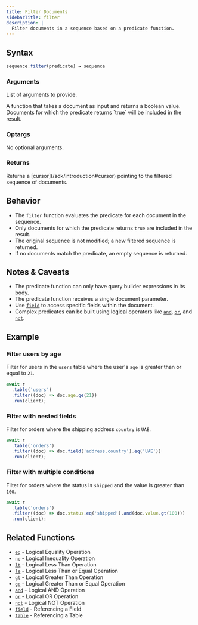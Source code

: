 ```yaml
---
title: Filter Documents
sidebarTitle: filter
description: |
  Filter documents in a sequence based on a predicate function.
---
```



## Syntax

<CodeGroup>

```ts TypeScript
sequence.filter(predicate) → sequence
```

</CodeGroup>

### Arguments

List of arguments to provide.

<ParamField body="predicate" type="function" required>
  A function that takes a document as input and returns a boolean value. Documents for which the
  predicate returns `true` will be included in the result.
</ParamField>

### Optargs

No optional arguments.

### Returns

<ParamField body="sequence" type="Cursor">
  Returns a [cursor](/sdk/introduction#cursor) pointing to the filtered sequence of documents.
</ParamField>

## Behavior

- The `filter` function evaluates the predicate for each document in the sequence.
- Only documents for which the predicate returns `true` are included in the result.
- The original sequence is not modified; a new filtered sequence is returned.
- If no documents match the predicate, an empty sequence is returned.

## Notes & Caveats

- The predicate function can only have query builder expressions in its body.
- The predicate function receives a single document parameter.
- Use [`field`](/sdk/field) to access specific fields within the document.
- Complex predicates can be built using logical operators like [`and`](/sdk/logical-and), [`or`](/sdk/logical-or), and [`not`](/sdk/logical-not).

## Example

### Filter users by age

Filter for users in the `users` table where the user's `age` is greater than or equal to `21`.

<CodeGroup>

```ts TypeScript
await r
  .table('users')
  .filter((doc) => doc.age.ge(21))
  .run(client);
```

</CodeGroup>

### Filter with nested fields

Filter for orders where the shipping address `country` is `UAE`.

<CodeGroup>

```ts TypeScript
await r
  .table('orders')
  .filter((doc) => doc.field('address.country').eq('UAE'))
  .run(client);
```

</CodeGroup>

### Filter with multiple conditions

Filter for orders where the status is `shipped` and the value is greater than `100`.

<CodeGroup>

```ts TypeScript
await r
  .table('orders')
  .filter((doc) => doc.status.eq('shipped').and(doc.value.gt(100)))
  .run(client);
```

</CodeGroup>

## Related Functions

- [`eq`](/sdk/logical-eq) - Logical Equality Operation
- [`ne`](/sdk/logical-ne) - Logical Inequality Operation
- [`lt`](/sdk/logical-lt) - Logical Less Than Operation
- [`le`](/sdk/logical-le) - Logical Less Than or Equal Operation
- [`gt`](/sdk/logical-gt) - Logical Greater Than Operation
- [`ge`](/sdk/logical-ge) - Logical Greater Than or Equal Operation
- [`and`](/sdk/logical-and) - Logical AND Operation
- [`or`](/sdk/logical-or) - Logical OR Operation
- [`not`](/sdk/logical-not) - Logical NOT Operation
- [`field`](/sdk/field) - Referencing a Field
- [`table`](/sdk/table) - Referencing a Table

<DocumentationFooter />

